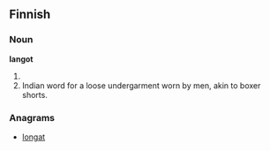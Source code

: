 ==Finnish==

===Noun===
'''langot'''

# {{plural of|lanko|lang=fi}}
# Indian word for a loose undergarment worn by men, akin to boxer shorts.

===Anagrams===
* [[longat#Finnish|longat]]